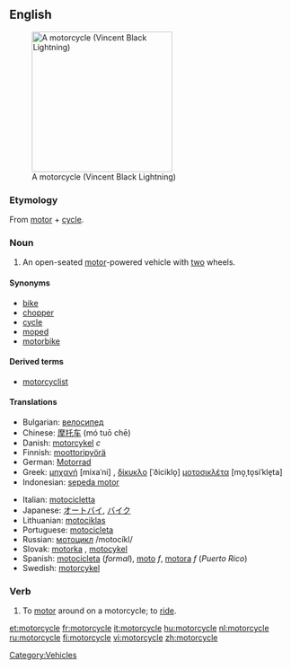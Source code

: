 ==English==
[[Image:VINCENT_Black_Lightning.jpg|thumb|right|250px|A motorcycle (Vincent Black Lightning)]]

===Etymology===
From [[motor]] + [[cycle]].

===Noun===
{{en-noun}}

# An open-seated [[motor]]-powered vehicle with [[two]] wheels.

====Synonyms====
*[[bike]]
*[[chopper]]
*[[cycle]]
*[[moped]]
*[[motorbike]]

====Derived terms====
*[[motorcyclist]]

====Translations====
{{top}}
*Bulgarian: [[велосипед]] {{m}}
*Chinese: [[摩托车]] (mó tuō chē)
*Danish: [[motorcykel]] ''c''
*Finnish: [[moottoripyörä]]
*German: [[Motorrad]] {{n}}
*Greek: [[μηχανή]] [mixaˈni] {{f}}, [[δίκυκλο]] [ˈðiciklo̞] {{n}} [[μοτοσικλέτα]] [mo̞ˌto̞siˈkle̞ta] {{f}}
*Indonesian: [[sepeda motor]]
{{mid}}
*Italian: [[motocicletta]] {{f}}
*Japanese: [[オートバイ]], [[バイク]]
*Lithuanian: [[motociklas]] {{m}}
*Portuguese: [[motocicleta]] {{f}}
*Russian: [[мотоцикл]] /motocíkl/ {{m}}
*Slovak: [[motorka#Slovak|motorka]] {{f}}, [[motocykel#Slovak|motocykel]] {{m}}
*Spanish: [[motocicleta]] {{f}} (''formal''), [[moto]] ''f'', [[motora]] ''f'' (''Puerto Rico'')
*Swedish: [[motorcykel]] {{c}}
{{bottom}}

[[Category:Vehicles]]

===Verb===
{{en-verb|motorcycl|ing}}

# To [[motor]] around on a motorcycle; to [[ride]].

[[et:motorcycle]]
[[fr:motorcycle]]
[[it:motorcycle]]
[[hu:motorcycle]]
[[nl:motorcycle]]
[[ru:motorcycle]]
[[fi:motorcycle]]
[[vi:motorcycle]]
[[zh:motorcycle]]